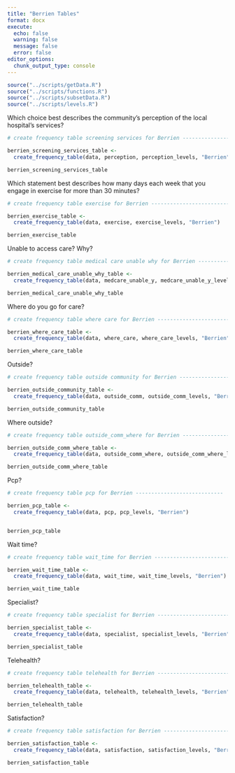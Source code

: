 ```yaml
---
title: "Berrien Tables"
format: docx
execute:
  echo: false
  warning: false
  message: false
  error: false
editor_options: 
  chunk_output_type: console
---
```


```r
source("../scripts/getData.R")
source("../scripts/functions.R")
source("../scripts/subsetData.R")
source("../scripts/levels.R")
```


Which choice best describes the community’s perception of the local hospital’s services? 

```r
# create frequency table screening services for Berrien ----------------------------

berrien_screening_services_table <- 
  create_frequency_table(data, perception, perception_levels, "Berrien")

berrien_screening_services_table

```


Which statement best describes how many days each week that you engage in exercise for more than 30 minutes? 

```r

# create frequency table exercise for Berrien ----------------------------

berrien_exercise_table <- 
  create_frequency_table(data, exercise, exercise_levels, "Berrien")

berrien_exercise_table
```


Unable to access care? Why? 

```r

# create frequency table medical care unable why for Berrien ----------------------------

berrien_medical_care_unable_why_table <- 
  create_frequency_table(data, medcare_unable_y, medcare_unable_y_levels, "Berrien")

berrien_medical_care_unable_why_table 
```

Where do you go for care? 

```r


# create frequency table where care for Berrien ----------------------------

berrien_where_care_table <- 
  create_frequency_table(data, where_care, where_care_levels, "Berrien")

berrien_where_care_table

```


Outside?

```r

# create frequency table outside community for Berrien ----------------------------

berrien_outside_community_table <- 
  create_frequency_table(data, outside_comm, outside_comm_levels, "Berrien")

berrien_outside_community_table


```


Where outside?

```r


# create frequency table outside_comm_where for Berrien ----------------------------

berrien_outside_comm_where_table <- 
  create_frequency_table(data, outside_comm_where, outside_comm_where_levels, "Berrien")

berrien_outside_comm_where_table
```


Pcp?

```r

# create frequency table pcp for Berrien ----------------------------

berrien_pcp_table <- 
  create_frequency_table(data, pcp, pcp_levels, "Berrien")


berrien_pcp_table

```


Wait time?

```r


# create frequency table wait_time for Berrien ----------------------------

berrien_wait_time_table <- 
  create_frequency_table(data, wait_time, wait_time_levels, "Berrien")

berrien_wait_time_table

```


Specialist?

```r


# create frequency table specialist for Berrien ----------------------------

berrien_specialist_table <- 
  create_frequency_table(data, specialist, specialist_levels, "Berrien")

berrien_specialist_table

```


Telehealth?

```r
# create frequency table telehealth for Berrien ----------------------------

berrien_telehealth_table <- 
  create_frequency_table(data, telehealth, telehealth_levels, "Berrien")

berrien_telehealth_table

```


Satisfaction?

```r

# create frequency table satisfaction for Berrien ----------------------------

berrien_satisfaction_table <- 
  create_frequency_table(data, satisfaction, satisfaction_levels, "Berrien")

berrien_satisfaction_table

```


